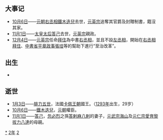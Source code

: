 {{yearTOC|1322|元'''[[至治_(元英宗)|至治]]二年'''；越南'''[[大慶_(陳明宗)|大慶]]九年'''；日本'''[[元亨_(日本)|元亨]]二年'''}}
== 大事记 ==
*[[10月6日|10月6日]]——[[元朝|元朝]][[右丞相|右丞相]][[鐵木迭兒|鐵木迭兒]]去世，[[元英宗|元英宗]]追奪其官爵及封贈制書，籍沒其家。
*[[11月1日|11月1日]]——[[太皇太后|太皇太后]][[答己|答己]]去世，[[元英宗|元英宗]]親政。
*[[12月4日|12月4日]]——[[元英宗|元英宗]]任命[[拜住_(元英宗)|拜住]]為中書[[右丞相|右丞相]]，並且不設[[左丞相|左丞相]]，開始在[[右丞相|右丞相]][[拜住_(元英宗)|拜住]]、[[中書省|中書省]][[平章政事|平章政事]][[張珪|張珪]]等的幫助下進行“至治改革”。

== 出生 ==
*

== 逝世 ==
{{Wikisource year mention}}
*[[1月3日|1月3日]]——[[腓力五世_(法蘭西)|腓力五世]]，法國[[卡佩王朝|卡佩王朝]]國王。（[[1293年|1293年]]出生，29岁）
*[[10月6日|10月6日]]——[[鐵木迭兒|鐵木迭兒]]，[[元朝|元朝]]權臣。
*[[11月1日|11月1日]]——[[答己|答己]]，[[忽必烈|忽必烈]]之孫[[答剌麻八剌|答剌麻八剌]]的妻子，[[元武宗|元武宗]][[元武宗|海山]]及[[元仁宗|元仁宗]][[愛育黎拔力八達|愛育黎拔力八達]]的母親。

[[Category:1322年|*]]
[[Category:1320年代|2年]]
[[Category:14世纪各年|2]]
